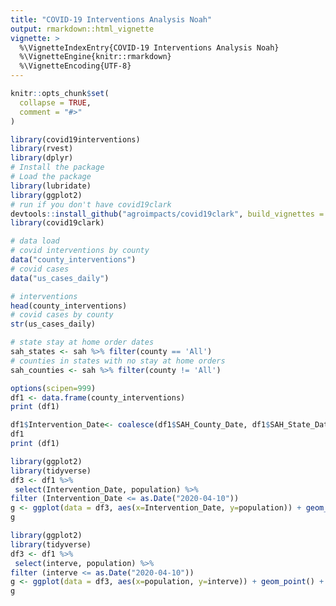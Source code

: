 ```yaml
---
title: "COVID-19 Interventions Analysis Noah"
output: rmarkdown::html_vignette
vignette: >
  %\VignetteIndexEntry{COVID-19 Interventions Analysis Noah}
  %\VignetteEngine{knitr::rmarkdown}
  %\VignetteEncoding{UTF-8}
---
```


```r
knitr::opts_chunk$set(
  collapse = TRUE,
  comment = "#>"
)
```

```r
library(covid19interventions)
library(rvest)
library(dplyr)
# Install the package
# Load the package
library(lubridate)
library(ggplot2)
# run if you don't have covid19clark
devtools::install_github("agroimpacts/covid19clark", build_vignettes = TRUE )
library(covid19clark)
```


```r
# data load
# covid interventions by county
data("county_interventions")
# covid cases
data("us_cases_daily")
```

```r
# interventions
head(county_interventions)
# covid cases by county
str(us_cases_daily)

# state stay at home order dates
sah_states <- sah %>% filter(county == 'All')
# counties in states with no stay at home orders
sah_counties <- sah %>% filter(county != 'All')

options(scipen=999)
df1 <- data.frame(county_interventions)
print (df1)

df1$Intervention_Date<- coalesce(df1$SAH_County_Date, df1$SAH_State_Date)
df1
print (df1)

```


```r

library(ggplot2)
library(tidyverse)
df3 <- df1 %>%
 select(Intervention_Date, population) %>%
filter (Intervention_Date <= as.Date("2020-04-10"))
g <- ggplot(data = df3, aes(x=Intervention_Date, y=population)) + geom_bar( stat="identity", fill = 'steelblue') 
g


```


```r
library(ggplot2)
library(tidyverse)
df3 <- df1 %>%
 select(interve, population) %>%
filter (interve <= as.Date("2020-04-10"))
g <- ggplot(data = df3, aes(x=population, y=interve)) + geom_point() + geom_smooth(method="lm", se= FALSE)
g
```


